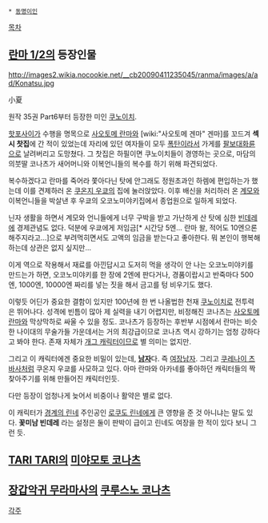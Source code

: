 * [[동명이인]]

[[목차]]

== [[란마 1/2]]의 등장인물 ==
http://images2.wikia.nocookie.net/__cb20090411235045/ranma/images/a/ad/Konatsu.jpg

小夏

원작 35권 Part6부터 등장한 미인 [[쿠노이치]].

[[핫포사이]]가 수행을 명목으로 [[사오토메 란마]]와 [wiki:"사오토메 겐마" 겐마]를 꼬드겨 '''섹시 찻집'''에 간 적이 있었는데 자리에 있던 여자들이 모두 [[폭탄]]이라서 가게를 [[팔보대화륜]]으로 날려버리고 도망쳤다. 그 찻집은 하필이면 쿠노이치들이 경영하는 곳으로, 마담의 의붓딸 코나츠가 새어머니와 이복언니들의 복수를 하기 위해 파견되었다.

복수하겠다고 란마를 죽어라 쫓아다닌 탓에 안그래도 정원초과인 하렘에 편입하는가 했는데 이를 견제하러 온 [[쿠온지 우쿄]]의 집에 눌러앉았다. 이후 배신을 처리하러 온 [[계모]]와 이복언니들을 박살낸 후 우쿄의 오코노미야키집에서 종업원으로 일하게 되었다.

닌자 생활을 하면서 계모와 언니들에게 너무 구박을 받고 가난하게 산 탓에 심한 [[빈데레]]에 경제관념도 없다. 덕분에 우쿄에게 저임금[* 시간당 5엔... 란마 왈, 적어도 10엔으론 해주지라고...]으로 부려먹히면서도 고액의 임금을 받는다고 좋아한다. 뭐 본인이 행복해하는데 상관은 없지 싶지만...

이게 역으로 작용해서 재료를 아낀답시고 도저히 먹을 생각이 안 나는 오코노미야키를 만드는가 하면, 오코노미야키를 한 장에 2엔에 판다거나, 경품이랍시고 반죽마다 500엔, 1000엔, 10000엔 짜리를 넣는 짓을 해서 금고를 텅 비우기도 했다. 

이렇듯 어딘가 중요한 결함이 있지만 100년에 한 번 나올법한 천재 [[쿠노이치]]로 전투력은 뛰어나다. 성격에 빈틈이 많아 제 실력을 내기 어렵지만, 비정해진 코나츠는 [[사오토메 란마]]와 막상막하로 싸울 수 있을 정도. 코나츠가 등장하는 후반부 시점에서 란마는 비슷한 나이대의 무술가들 가운데서는 거의 최강급이므로 코나츠 역시 강하기는 엄청 강하다고 봐야 한다. 존재 자체가 [[개그 캐릭터]]이므로 별 의미는 없지만.

그리고 이 캐릭터에겐 중요한 비밀이 있는데, '''[[남자]]'''다. 즉 [[여장남자]]. 그리고 [[쿠레나이 츠바사]]처럼 쿠온지 우쿄를 사모하고 있다. 아마 란마와 아카네를 좋아하던 캐릭터들의 짝 찾아주기를 위해 만들어진 캐릭터인듯.

다만 등장이 엄청나게 늦어서 비중이나 활약은 별로 없다. 

이 캐릭터가 [[경계의 린네]] 주인공인 [[로쿠도 린네]]에게 큰 영향을 준 것 아니냐는 말도 있다. '''꽃미남 빈데레''' 라는 설정은 둘이 판박이 급이고 린네도 여장을 한 적이 있다 보니 그런 듯. 

== [[TARI TARI]]의 [[미야모토 코나츠]] ==

== [[장갑악귀 무라마사]]의 [[쿠루스노 코나츠]] ==

[[각주]]
